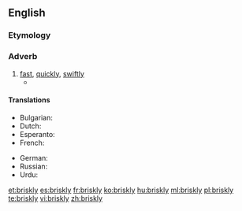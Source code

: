 ==English==

===Etymology===
{{suffix|brisk|ly}}

===Adverb===
{{en-adv}}

# [[fast]], [[quickly]], [[swiftly]]
#* {{quote-news
|year=2011
|date=October 23
|author=Phil McNulty
|title=Man Utd   1 - 6   Man City
|work=BBC Sport
|url=http://news.bbc.co.uk/sport2/hi/football/15325536.stm
|page=
|passage=As Ferguson strode '''briskly''' towards the Stretford End at the final whistle, he will have been reflecting on the extent of the challenge now facing him from the club he once branded "noisy neighbours".}}

====Translations====
{{trans-top|fast, quickly, swiftly}}
* Bulgarian: {{t|bg|бързо}}
* Dutch: {{t|nl|gezwind}}
* Esperanto: {{t-|eo|rapide|xs=Esperanto}}
* French: {{t+|fr|vivement}}
{{trans-mid}}
* German: {{t+|de|forsch}}
* Russian: {{t+|ru|Быстро}}
* Urdu: {{t+|ur|تيز|xs=Urdu}}
{{trans-bottom}}

[[et:briskly]]
[[es:briskly]]
[[fr:briskly]]
[[ko:briskly]]
[[hu:briskly]]
[[ml:briskly]]
[[pl:briskly]]
[[te:briskly]]
[[vi:briskly]]
[[zh:briskly]]